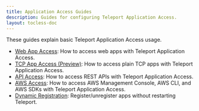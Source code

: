 ```yaml
---
title: Application Access Guides
description: Guides for configuring Teleport Application Access.
layout: tocless-doc
---
```


These guides explain basic Teleport Application Access usage.

- [Web App Access](./guides/connecting-apps.mdx): How to access web apps with Teleport Application Access.
- [TCP App Access (Preview)](./guides/tcp.mdx): How to access plain TCP apps with Teleport Application Access.
- [API Access](./guides/api-access.mdx): How to access REST APIs with Teleport Application Access.
- [AWS Access](./guides/aws-console.mdx): How to access AWS Management Console, AWS CLI, and AWS SDKs with Teleport Application Access.
- [Dynamic Registration](./guides/dynamic-registration.mdx): Register/unregister apps without restarting Teleport.

